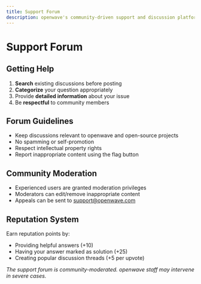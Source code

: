 ```yaml
---
title: Support Forum
description: openwave's community-driven support and discussion platform
---
```


# Support Forum

## Getting Help
1. **Search** existing discussions before posting
2. **Categorize** your question appropriately
3. Provide **detailed information** about your issue
4. Be **respectful** to community members

## Forum Guidelines
- Keep discussions relevant to openwave and open-source projects
- No spamming or self-promotion
- Respect intellectual property rights
- Report inappropriate content using the flag button

## Community Moderation
- Experienced users are granted moderation privileges
- Moderators can edit/remove inappropriate content
- Appeals can be sent to support@openwave.com

## Reputation System
Earn reputation points by:
- Providing helpful answers (+10)
- Having your answer marked as solution (+25)
- Creating popular discussion threads (+5 per upvote)

*The support forum is community-moderated. openwave staff may intervene in severe cases.*